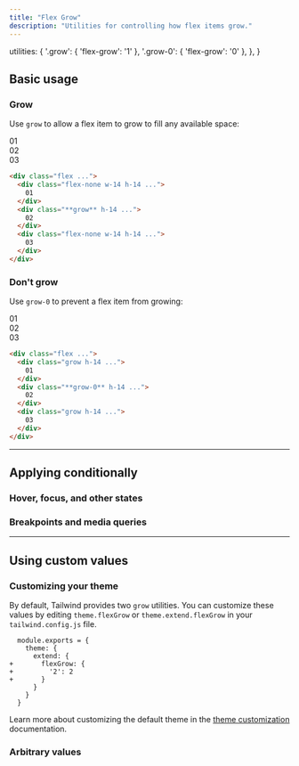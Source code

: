 ```yaml
---
title: "Flex Grow"
description: "Utilities for controlling how flex items grow."
---
```



  utilities: {
    '.grow': { 'flex-grow': '1' },
    '.grow-0': { 'flex-grow': '0' },
  },
}

## Basic usage

### Grow

Use `grow` to allow a flex item to grow to fill any available space:

<Example resizable>
  <div class="flex gap-4 text-white text-sm font-bold font-mono leading-6 bg-stripes-indigo rounded-lg">
    <div class="w-14 h-14 flex-none rounded-lg flex items-center justify-center bg-indigo-300 dark:bg-indigo-800 dark:text-indigo-400">
      01
    </div>
    <div class="p-4 grow rounded-lg flex items-center justify-center bg-indigo-500 shadow-lg">
      02
    </div>
    <div class="p-4 w-14 h-14 flex-none rounded-lg flex items-center justify-center bg-indigo-300 dark:bg-indigo-800 dark:text-indigo-400">
      03
    </div>
  </div>
</Example>

```html
<div class="flex ...">
  <div class="flex-none w-14 h-14 ...">
    01
  </div>
  <div class="**grow** h-14 ...">
    02
  </div>
  <div class="flex-none w-14 h-14 ...">
    03
  </div>
</div>
```

### Don't grow

Use `grow-0` to prevent a flex item from growing:

<Example resizable>
  <div class="flex gap-4 text-white text-sm font-bold font-mono leading-6 bg-stripes-pink rounded-lg">
    <div class="p-4 grow rounded-lg flex items-center justify-center bg-pink-300 dark:bg-pink-800 dark:text-pink-400">
      01
    </div>
    <div class="shrink-0 w-14 h-14 grow-0 rounded-lg flex items-center justify-center bg-pink-500 shadow-lg">
      02
    </div>
    <div class="p-4 grow rounded-lg hidden md:flex items-center justify-center bg-pink-300 dark:bg-pink-800 dark:text-pink-400">
      03
    </div>
  </div>
</Example>

```html
<div class="flex ...">
  <div class="grow h-14 ...">
    01
  </div>
  <div class="**grow-0** h-14 ...">
    02
  </div>
  <div class="grow h-14 ...">
    03
  </div>
</div>
```

---

## <Heading ignore>Applying conditionally</Heading>

### <Heading ignore>Hover, focus, and other states</Heading>

<HoverFocusAndOtherStates defaultClass="grow" featuredClass="grow-0" />

### <Heading ignore>Breakpoints and media queries</Heading>

<BreakpointsAndMediaQueries defaultClass="grow" featuredClass="grow-0" />

---

## Using custom values

### Customizing your theme

By default, Tailwind provides two `grow` utilities. You can customize these values by editing `theme.flexGrow` or `theme.extend.flexGrow` in your `tailwind.config.js` file.

```diff-js tailwind.config.js
  module.exports = {
    theme: {
      extend: {
+       flexGrow: {
+         '2': 2
+       }
      }
    }
  }
```

Learn more about customizing the default theme in the [theme customization](/docs/theme#customizing-the-default-theme) documentation.

### Arbitrary values

<ArbitraryValues property="flex-grow" featuredClass="grow-[2]" />
